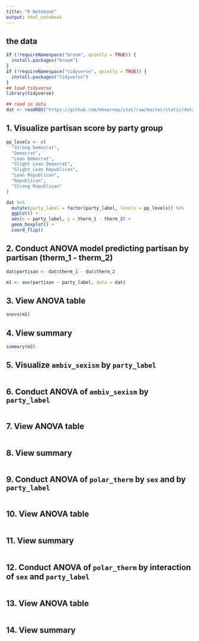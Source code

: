 ```yaml
---
title: "R Notebook"
output: html_notebook
---
```


## the data


```r
if (!requireNamespace("broom", quietly = TRUE)) {
  install.packages("broom")
}
if (!requireNamespace("tidyverse", quietly = TRUE)) {
  install.packages("tidyverse")
}
## load tidyverse
library(tidyverse)

## read in data
dat <- readRDS("https://github.com/mkearney/stat/raw/master/static/data/class-data.rds")
```


## 1. Visualize partisan score by party group

```r
pp_levels <- c(
  "Strong Democrat",
  "Democrat",
  "Lean Democrat",
  "Slight Lean Democrat",
  "Slight Lean Republican",
  "Lean Republican",
  "Republican",
  "Strong Republican"
)

dat %>% 
  mutate(party_label = factor(party_label, levels = pp_levels)) %>%
  ggplot() +
  aes(x = party_label, y = therm_1 - therm_2) +
  geom_boxplot() + 
  coord_flip()
```

## 2. Conduct ANOVA model predicting partisan by partisan (therm_1 - therm_2)

```r
dat$partisan <- dat$therm_1 - dat$therm_2

m1 <- aov(partisan ~ party_label, data = dat)
```

## 3. View ANOVA table

```r
anova(m1)
```

## 4. View summary

```r
summary(m2)
```


## 5. Visualize `ambiv_sexism` by `party_label`

```r

```


## 6. Conduct ANOVA of `ambiv_sexism` by `party_label`

```r

```

## 7. View ANOVA table

```r

```

## 8. View summary

```r

```



## 9. Conduct ANOVA of `polar_therm` by `sex` and by `party_label`

```r

```

## 10. View ANOVA table

```r

```

## 11. View summary

```r

```




## 12. Conduct ANOVA of `polar_therm` by interaction of `sex` and `party_label`

```r

```

## 13. View ANOVA table

```r

```

## 14. View summary

```r

```


